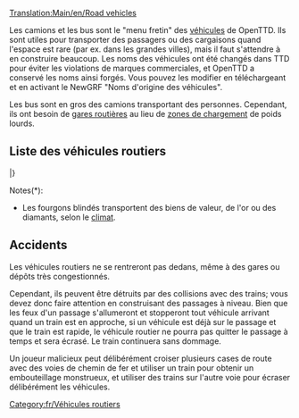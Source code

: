 [[Translation:Main/en/Road vehicles]]{{en/-}}{{fr/Table des matières}}

Les camions et les bus sont le "menu fretin" des [[Main/fr/Véhicules|véhicules]] de OpenTTD. Ils sont utiles pour transporter des passagers ou des cargaisons quand l'espace est rare (par ex. dans les grandes villes), mais il faut s'attendre à en construire beaucoup. Les noms des véhicules ont été changés dans TTD pour éviter les violations de marques commerciales, et OpenTTD a conservé les noms ainsi forgés. Vous pouvez les modifier en téléchargeant et en activant le NewGRF "Noms d'origine des véhicules".

Les bus sont en gros des camions transportant des personnes. Cependant, ils ont besoin de [[Main/en/Aire de chargement/Fr#Zone de chargement de bus|gares routières]] au lieu de [[Main/en/Aire de chargement/Fr#Zone de chargement de poids-lourds|zones de chargement]] de poids lourds.

==Liste des véhicules routiers==
{{fr/Tableau des véhicules/En-tête}}
{{fr/TableVéhicule/Entête|Passagers et Courrier}}
{{fr/TableVéhicule/Ligne|
*[[Main/fr/Bus|Bus]]
*[[Main/fr/Fourgon postal|Fourgons postaux]]
|
*[[Main/fr/Bus|Bus]]
*[[Main/fr/Fourgon postal|Fourgons postaux]]
|
*[[Main/fr/Bus|Bus]]
*[[Main/fr/Fourgon postal|Fourgons postaux]]
|
*[[Main/fr/Bus|Bus]]
*[[Main/fr/Fourgon postal|Fourgons postaux]]
}}
{{fr/TableVéhicule/Entête|Cargaisons communes}}
{{fr/TableVéhicule/Ligne|
*[[Main/fr/Camion-citerne de pétrole|Camions-citerne de pétrole]]
*[[Main/fr/Camion de marchandises|Camions de marchandises]]
*[[Main/fr/Camion de céréales|Camions de céréales]]
*[[Main/fr/Bétaillère|Bétaillères]]
*[[Main/fr/Camion de bois|Camions de bois]]
|
*[[Main/fr/Camion-citerne de pétrole|Camions-citerne de pétrole]]
*[[Main/fr/Camion de marchandises|Camions de marchandises]]
*[[Main/fr/Camion de céréales|Camions de céréales]]
*[[Main/fr/Bétaillère|Bétaillères]]
*[[Main/fr/Camion de bois|Camions de bois]]
|
*[[Main/fr/Camion-citerne de pétrole|Camions-citerne de pétrole]]
*[[Main/fr/Camion de marchandises|Camions de marchandises]]
*[[Main/fr/Camion de céréales|Camions de céréales]]
* -
*[[Main/fr/Camion de bois|Camions de bois]]
|
*[[Main/fr/Camion de coca-cola|Camions de coca-cola]]
*[[Main/fr/Camion de bonbons|Camions de bonbons]]
*[[Main/fr/Camion de jouets|Camions de jouets]]
*[[Main/fr/Camion de batteries|Camions de batteries]]
*[[Main/fr/Camion de barbe à papa|Camions de barbe à papa]]
}}
{{fr/TableVéhicule/Entête|Cargaisons similaires}}
{{fr/TableVéhicule/Ligne|
*[[Main/fr/Fourgon blindé|Fourgons blindés]]*
*[[Main/fr/Camion de charbon|Camions de charbon]]
*[[Main/fr/Camion de minerai de fer|Camions de minerai de fer]]
*[[Main/fr/Camion d'acier|Camions d'acier]]
* -
|
*[[Main/fr/Fourgon blindé|Fourgons blindés]]*
*[[Main/fr/Camion de charbon|Camions de charbon]]
* -
*[[Main/fr/Camion de papier|Camions de papier]]
*[[Main/fr/Camion de nourriture|Camions de nourriture]]
|
*[[Main/fr/Fourgon blindé|Fourgons blindés]]*
* -
*[[Main/fr/Camion de minerai de cuivre|Camions de minerai de cuivre]]
* -
*[[Main/fr/Camion de nourriture|Camions de nourriture]]
|
* -
*[[Main/fr/Camion de sucre|Camions de sucre]]
* -
* -
* -
}}
{{fr/TableVéhicule/Entête|Autres cargaisons}}
{{fr/TableVéhicule/Ligne|
|
|
*[[Main/fr/Camion-citerne d'eau|Camions-citerne d'eau]]
*[[Main/fr/Camion de fruits|Camions de fruits]]
*[[Main/fr/Camion de caoutchouc|Camions de caoutchouc]]
|
*[[Main/fr/Camion de bulles|Camions de bulles]]
*[[Main/fr/Camion de boissons gazeuses|Camions de boissons gazeuses]]
*[[Main/fr/Camion de plastique|Camions de plastique]]
*[[Main/fr/Camion de caramel|Camions de caramel]]
}}
|}

Notes(*):
*Les fourgons blindés transportent des biens de valeur, de l'or ou des diamants, selon le [[Main/fr/Climat|climat]].

==Accidents==
Les véhicules routiers ne se rentreront pas dedans, même à des gares ou dépôts très congestionnés.

Cependant, ils peuvent être détruits par des collisions avec des trains; vous devez donc faire attention en construisant des passages à niveau. Bien que les feux d'un passage s'allumeront et stopperont tout véhicule arrivant quand un train est en approche, si un véhicule est déjà sur le passage et que le train est rapide, le véhicule routier ne pourra pas quitter le passage à temps et sera écrasé. Le train continuera sans dommage.

Un joueur malicieux peut délibérément croiser plusieurs cases de route avec des voies de chemin de fer et utiliser un train pour obtenir un embouteillage monstrueux, et utiliser des trains sur l'autre voie pour écraser délibérément les véhicules.

[[Category:fr/Véhicules routiers]]